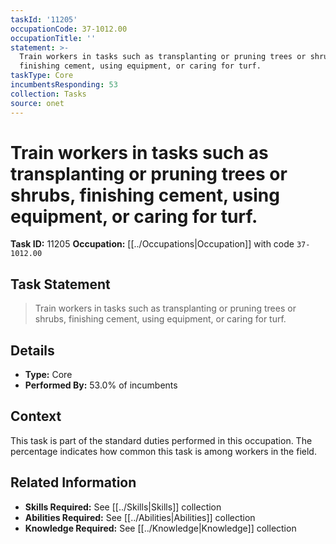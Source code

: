 ```yaml
---
taskId: '11205'
occupationCode: 37-1012.00
occupationTitle: ''
statement: >-
  Train workers in tasks such as transplanting or pruning trees or shrubs,
  finishing cement, using equipment, or caring for turf.
taskType: Core
incumbentsResponding: 53
collection: Tasks
source: onet
---
```

# Train workers in tasks such as transplanting or pruning trees or shrubs, finishing cement, using equipment, or caring for turf.

**Task ID:** 11205
**Occupation:** [[../Occupations|Occupation]] with code `37-1012.00`

## Task Statement

> Train workers in tasks such as transplanting or pruning trees or shrubs, finishing cement, using equipment, or caring for turf.

## Details

- **Type:** Core
- **Performed By:** 53.0% of incumbents

## Context

This task is part of the standard duties performed in this occupation. The percentage indicates how common this task is among workers in the field.

## Related Information

- **Skills Required:** See [[../Skills|Skills]] collection
- **Abilities Required:** See [[../Abilities|Abilities]] collection
- **Knowledge Required:** See [[../Knowledge|Knowledge]] collection
